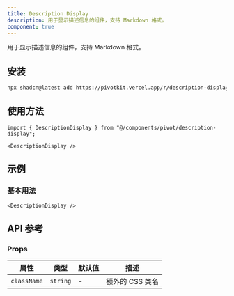 ```yaml
---
title: Description Display
description: 用于显示描述信息的组件，支持 Markdown 格式。
component: true
---
```


用于显示描述信息的组件，支持 Markdown 格式。

<ComponentPreview name="description-display-demo" />

## 安装

```bash
npx shadcn@latest add https://pivotkit.vercel.app/r/description-display.json
```

## 使用方法

```tsx
import { DescriptionDisplay } from "@/components/pivot/description-display";
```

```tsx
<DescriptionDisplay />
```

## 示例

### 基本用法

```tsx
<DescriptionDisplay />
```

## API 参考

### Props

| 属性        | 类型     | 默认值 | 描述            |
| ----------- | -------- | ------ | --------------- |
| `className` | `string` | -      | 额外的 CSS 类名 |
